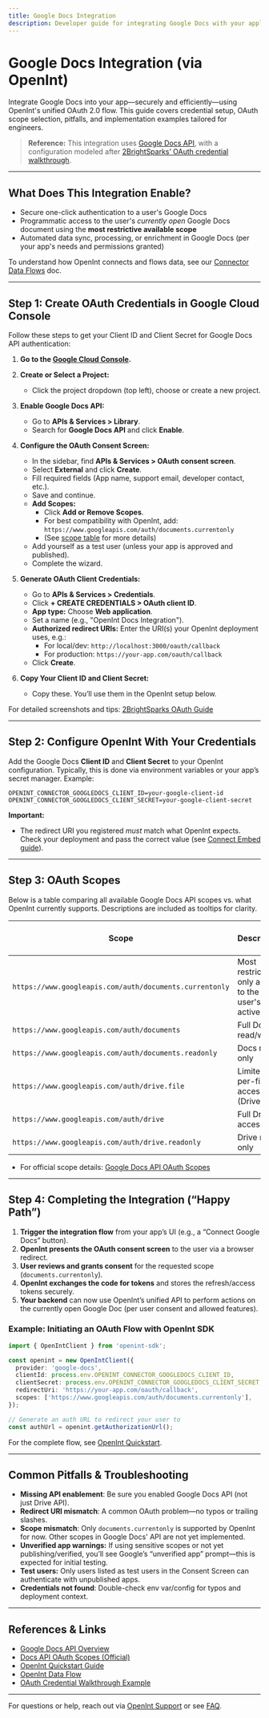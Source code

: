 ```yaml
---
title: Google Docs Integration
description: Developer guide for integrating Google Docs with your application using OpenInt.
---
```


# Google Docs Integration (via OpenInt)

Integrate Google Docs into your app—securely and efficiently—using OpenInt's unified OAuth 2.0 flow. This guide covers credential setup, OAuth scope selection, pitfalls, and implementation examples tailored for engineers.

> **Reference:** This integration uses [Google Docs API](https://developers.google.com/docs/api), with a configuration modeled after [2BrightSparks’ OAuth credential walkthrough](https://www.2brightsparks.com/resources/articles/gdriveclientid.html).

---

## What Does This Integration Enable?

- Secure one-click authentication to a user's Google Docs
- Programmatic access to the user's *currently open* Google Docs document using the **most restrictive available scope**
- Automated data sync, processing, or enrichment in Google Docs (per your app's needs and permissions granted)

To understand how OpenInt connects and flows data, see our [Connector Data Flows](/docs/connect/data-flow.mdx) doc.

---

## Step 1: Create OAuth Credentials in Google Cloud Console

Follow these steps to get your Client ID and Client Secret for Google Docs API authentication:

1. **Go to the [Google Cloud Console](https://console.developers.google.com/).**

2. **Create or Select a Project:**
   - Click the project dropdown (top left), choose or create a new project.

3. **Enable Google Docs API:**
   - Go to **APIs & Services > Library**.
   - Search for **Google Docs API** and click **Enable**.

4. **Configure the OAuth Consent Screen:**
   - In the sidebar, find **APIs & Services > OAuth consent screen**.
   - Select **External** and click **Create**.
   - Fill required fields (App name, support email, developer contact, etc.).
   - Save and continue.
   - **Add Scopes:**
     - Click **Add or Remove Scopes**.
     - For best compatibility with OpenInt, add: `https://www.googleapis.com/auth/documents.currentonly`
     - (See [scope table](#oauth-scopes) for more details)
   - Add yourself as a test user (unless your app is approved and published).
   - Complete the wizard.

5. **Generate OAuth Client Credentials:**
   - Go to **APIs & Services > Credentials**.
   - Click **+ CREATE CREDENTIALS > OAuth client ID**.
   - **App type:** Choose **Web application**.
   - Set a name (e.g., "OpenInt Docs Integration").
   - **Authorized redirect URIs:** Enter the URI(s) your OpenInt deployment uses, e.g.:
     - For local/dev: `http://localhost:3000/oauth/callback`
     - For production: `https://your-app.com/oauth/callback`
   - Click **Create**.

6. **Copy Your Client ID and Client Secret:**
   - Copy these. You’ll use them in the OpenInt setup below.

For detailed screenshots and tips: [2BrightSparks OAuth Guide](https://www.2brightsparks.com/resources/articles/gdriveclientid.html)

---

## Step 2: Configure OpenInt With Your Credentials

Add the Google Docs **Client ID** and **Client Secret** to your OpenInt configuration. Typically, this is done via environment variables or your app’s secret manager. Example:

```env
OPENINT_CONNECTOR_GOOGLEDOCS_CLIENT_ID=your-google-client-id
OPENINT_CONNECTOR_GOOGLEDOCS_CLIENT_SECRET=your-google-client-secret
```

**Important:**
- The redirect URI you registered *must* match what OpenInt expects. Check your deployment and pass the correct value (see [Connect Embed guide](/docs/connect/embed.mdx)).

---

## Step 3: OAuth Scopes

Below is a table comparing all available Google Docs API scopes vs. what OpenInt currently supports. Descriptions are included as tooltips for clarity.

| Scope | Description | Supported by OpenInt? |
|-------|-------------|----------------------|
| <Tooltip content="Provides access only to the currently open Google Docs document (when used with Docs add-ons). Most limited scope for temporary access.">`https://www.googleapis.com/auth/documents.currentonly`</Tooltip> | Most restrictive; only access to the user's active Doc. | ✅ **Yes** |
| <Tooltip content="Provides full read/write access to Google Docs documents. Allows viewing, creating, editing, and deleting documents.">`https://www.googleapis.com/auth/documents`</Tooltip> | Full Docs read/write | 🚫 No |
| <Tooltip content="Provides read-only access to Google Docs documents. Allows viewing document content and metadata but no modifications.">`https://www.googleapis.com/auth/documents.readonly`</Tooltip> | Docs read-only | 🚫 No |
| <Tooltip content="Provides access to Google Docs files created by or granted to your app via Drive APIs. Limited to specific files.">`https://www.googleapis.com/auth/drive.file`</Tooltip> | Limited per-file access (Drive API) | 🚫 No |
| <Tooltip content="Provides full read/write access to all Google Drive files including Docs. The broadest permission for Docs/Drive operations.">`https://www.googleapis.com/auth/drive`</Tooltip> | Full Drive access | 🚫 No |
| <Tooltip content="Provides read-only access to all Google Drive files including Docs, but no modifications allowed. Wider access than drive.file.">`https://www.googleapis.com/auth/drive.readonly`</Tooltip> | Drive read-only | 🚫 No |

- For official scope details: [Google Docs API OAuth Scopes](https://developers.google.com/workspace/docs/api/auth)

---

## Step 4: Completing the Integration (“Happy Path”)

1. **Trigger the integration flow** from your app’s UI (e.g., a “Connect Google Docs” button).
2. **OpenInt presents the OAuth consent screen** to the user via a browser redirect.
3. **User reviews and grants consent** for the requested scope (`documents.currentonly`).
4. **OpenInt exchanges the code for tokens** and stores the refresh/access tokens securely.
5. **Your backend** can now use OpenInt’s unified API to perform actions on the currently open Google Doc (per user consent and allowed features).

### Example: Initiating an OAuth Flow with OpenInt SDK

```ts
import { OpenIntClient } from 'openint-sdk';

const openint = new OpenIntClient({
  provider: 'google-docs',
  clientId: process.env.OPENINT_CONNECTOR_GOOGLEDOCS_CLIENT_ID,
  clientSecret: process.env.OPENINT_CONNECTOR_GOOGLEDOCS_CLIENT_SECRET,
  redirectUri: 'https://your-app.com/oauth/callback',
  scopes: ['https://www.googleapis.com/auth/documents.currentonly'],
});

// Generate an auth URL to redirect your user to
const authUrl = openint.getAuthorizationUrl();
```

For the complete flow, see [OpenInt Quickstart](/docs/getting-started/quickstart.mdx).

---

## Common Pitfalls & Troubleshooting

- <Tooltip content="The Google Docs API must be enabled for your project in Google Cloud Console." placement="top">**Missing API enablement**</Tooltip>: Be sure you enabled Google Docs API (not just Drive API).
- <Tooltip content="The redirect URI you configured in Google Cloud must exactly match the one sent in OpenInt flows.">**Redirect URI mismatch**</Tooltip>: A common OAuth problem—no typos or trailing slashes.
- <Tooltip content="Scope configured in your Google Cloud project and the scope requested in code must match and be supported by OpenInt.">**Scope mismatch**</Tooltip>: Only `documents.currentonly` is supported by OpenInt for now. Other scopes in Google Docs' API are not yet implemented.
- **Unverified app warnings:** If using sensitive scopes or not yet publishing/verified, you’ll see Google’s “unverified app” prompt—this is expected for initial testing.
- **Test users:** Only users listed as test users in the Consent Screen can authenticate with unpublished apps.
- <Tooltip content="Check your environment variable, config file, secret manager, or deployment environment.">**Credentials not found**</Tooltip>: Double-check env var/config for typos and deployment context.

---

## References & Links

- [Google Docs API Overview](https://developers.google.com/docs/api/)
- [Docs API OAuth Scopes (Official)](https://developers.google.com/workspace/docs/api/auth)
- [OpenInt Quickstart Guide](/docs/getting-started/quickstart.mdx)
- [OpenInt Data Flow](/docs/connect/data-flow.mdx)
- [OAuth Credential Walkthrough Example](https://www.2brightsparks.com/resources/articles/gdriveclientid.html)

---

For questions or help, reach out via [OpenInt Support](https://openint.dev/contact) or see [FAQ](/docs/connect/faq.mdx).
